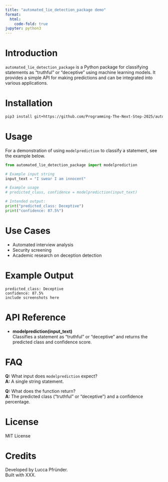 ```yaml
---
title: "automated_lie_detection_package demo"
format:
  html:
    code-fold: true
jupyter: python3
---
```


# Introduction

`automated_lie_detection_package` is a Python package for classifying statements as "truthful" or "deceptive" using machine learning models. It provides a simple API for making predictions and can be integrated into various applications.

# Installation

```bash
pip3 install git+https://github.com/Programming-The-Next-Step-2025/automated-lie-detection.git
```

# Usage

For a demonstration of using `modelprediction` to classify a statement, see the example below.

```python
from automated_lie_detection_package import modelprediction

# Example input string
input_text = "I swear I am innocent"

# Example usage 
# predicted_class, confidence = modelprediction(input_text)

# Intended output:
print("predicted_class: Deceptive")
print("confidence: 87.5%")
```

# Use Cases

- Automated interview analysis
- Security screening
- Academic research on deception detection

# Example Output

```
predicted_class: Deceptive
confidence: 87.5%
include screenshots here
```

# API Reference

- **modelprediction(input_text)**  
  Classifies a statement as "truthful" or "deceptive" and returns the predicted class and confidence score.

# FAQ

**Q:** What input does `modelprediction` expect?  
**A:** A single string statement.

**Q:** What does the function return?  
**A:** The predicted class ("truthful" or "deceptive") and a confidence percentage.

# License

MIT License

# Credits

Developed by Lucca Pfründer.  
Built with XXX.